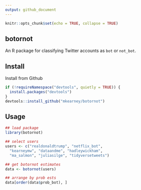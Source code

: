 ```yaml
---
output: github_document
---
```


```r
knitr::opts_chunk$set(echo = TRUE, collapse = TRUE)
```

## botornot

An R package for classifying Twitter accounts as `bot` or `not_bot`.

## Install

Install from Github

```r
if (!requireNamespace("devtools", quietly = TRUE)) {
  install.packages("devtools")
}
devtools::install_github("mkearney/botornot")
```

## Usage

```r
## load package
library(botornot)

## select users
users <- c("realdonaldtrump", "netflix_bot",
  "kearneymw", "dataandme", "hadleywickham",
  "ma_salmon", "juliasilge", "tidyversetweets")

## get botornot estimates
data <- botornot(users)

## arrange by prob ests
data[order(data$prob_bot), ]
```

